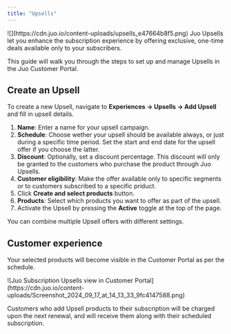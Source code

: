 ```yaml
---
title: "Upsells"
---
```


<Frame>
![](https://cdn.juo.io/content-uploads/upsells_e47664b8f5.png)
</Frame>
Juo Upsells let you enhance the subscription experience by offering exclusive, one-time deals available only to your subscribers.

This guide will walk you through the steps to set up and manage Upsells in the Juo Customer Portal.

## Create an Upsell

To create a new Upsell, navigate to **Experiences → Upsells → Add Upsell** and fill in upsell details.

1. **Name**: Enter a name for your upsell campaign.
2. **Schedule**: Choose wether your upsell should be available always, or just during a specific time period. Set the start and end date for the upsell offer if you choose the latter.
3. **Discount**: Optionally, set a discount percentage. This discount will only be granted to the customers who purchase the product through Juo Upsells.
4. **Customer eligibility**: Make the offer available only to specific segments or to customers subscribed to a specific priduct.
5. Click **Create and select products** button.
6. **Products**: Select which products you want to offer as part of the upsell.
7. Activate the Upsell by pressing the **Active** toggle at the top of the page.

You can combine multiple Upsell offers with different settings.

## Customer experience

Your selected products will become visible in the Customer Portal as per the schedule.
<Frame caption="Upsells visible in Juo Customer Portal">
![Juo Subscription Upsells view in Customer Portal](https://cdn.juo.io/content-uploads/Screenshot_2024_09_17_at_14_13_33_9fc4147588.png)
</Frame>

Customers who add Upsell products to their subscription will be charged upon the next renewal, and will receive them along with their scheduled subscription.
